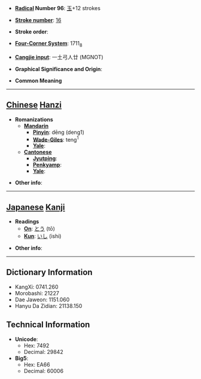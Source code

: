 * '''[[Wiktionary:Chinese radical index| Radical]] Number 96''': [[Wiktionary:Chinese radical index 玉|玉]]+12 strokes

* '''[[Wiktionary:Chinese total strokes index|Stroke number]]''': [[Wiktionary:Chinese total strokes index 16|16]]

* '''Stroke order''': 

* '''[[Wiktionary:Chinese four corner index|Four-Corner System]]''': 1711<sub>8</sub>

* '''[[Wiktionary:Chinese Cangjie index|Cangjie input]]''': 一土弓人廿 (MGNOT)

* '''Graphical Significance and Origin''': 

* '''Common Meaning'''

----

== [[Chinese]] [[Hanzi]] ==

* '''Romanizations'''
** '''[[Mandarin]]'''
*** '''[[Pinyin]]''': dēng (deng1)
*** '''[[Wade-Giles]]''': teng<sup>1</sup>
*** '''[[Yale]]''': 
** '''[[Cantonese]]'''
*** '''[[Jyutping]]''':
*** '''[[Penkyamp]]''': 
*** '''[[Yale]]''': 

* '''Other info''': 

----

== [[Japanese]] [[Kanji]] ==

* '''Readings'''
** '''[[On]]''': [[とう]] (tō)
** '''[[Kun]]''': [[いし]] (ishi)

* '''Other info''':  

----

== Dictionary Information ==

* KangXi: 0741.260
* Morobashi: 21227
* Dae Jaweon: 1151.060
* Hanyu Da Zidian: 21138.150

== Technical Information ==

* '''Unicode''':
** Hex: 7492
** Decimal: 29842
* '''Big5''':
** Hex: EA66
** Decimal: 60006